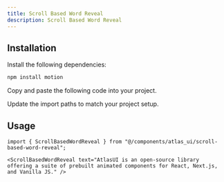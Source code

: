 ```yaml
---
title: Scroll Based Word Reveal
description: Scroll Based Word Reveal
---
```


<ComponentPreview
  name="scroll-based-word-reveal-demo"
/>

## Installation

<Steps>

<Step>Install the following dependencies:</Step>

```bash
npm install motion 
```

<Step>Copy and paste the following code into your project.</Step>

<ComponentSource name="scroll-based-word-reveal" filePath="components/atlas_ui/scroll-based-word-reveal.tsx" />

<Step>Update the import paths to match your project setup.</Step>

</Steps>

## Usage

```tsx
import { ScrollBasedWordReveal } from "@/components/atlas_ui/scroll-based-word-reveal";
```

```tsx
<ScrollBasedWordReveal text="AtlasUI is an open-source library offering a suite of prebuilt animated components for React, Next.js, and Vanilla JS." />
```